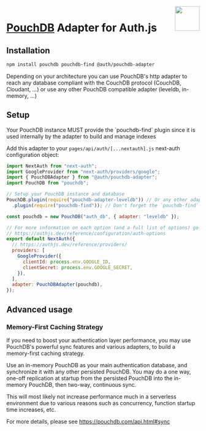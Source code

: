 
<img align="right" src="/img/adapters/pouchdb.svg" width="64" height="64" />

# <a href="https://pouchdb.com/api.html">PouchDB</a> Adapter for Auth.js

## Installation

```bash npm2yarn
npm install pouchdb pouchdb-find @auth/pouchdb-adapter
```

<Callout>
  Depending on your architecture you can use PouchDB's http adapter to reach any
  database compliant with the CouchDB protocol (CouchDB, Cloudant, ...) or use
  any other PouchDB compatible adapter (leveldb, in-memory, ...)
</Callout>

## Setup

<Callout type="info">
  Your PouchDB instance MUST provide the `pouchdb-find` plugin since it is used
  internally by the adapter to build and manage indexes
</Callout>

Add this adapter to your `pages/api/auth/[...nextauth].js` next-auth configuration object:

```javascript filename="pages/api/auth/[...nextauth].js"
import NextAuth from "next-auth";
import GoogleProvider from "next-auth/providers/google";
import { PouchDBAdapter } from "@auth/pouchdb-adapter";
import PouchDB from "pouchdb";

// Setup your PouchDB instance and database
PouchDB.plugin(require("pouchdb-adapter-leveldb")) // Or any other adapter
  .plugin(require("pouchdb-find")); // Don't forget the `pouchdb-find` plugin

const pouchdb = new PouchDB("auth_db", { adapter: "leveldb" });

// For more information on each option (and a full list of options) go to
// https://authjs.dev/reference/configuration/auth-options
export default NextAuth({
  // https://authjs.dev/reference/providers/
  providers: [
    GoogleProvider({
      clientId: process.env.GOOGLE_ID,
      clientSecret: process.env.GOOGLE_SECRET,
    }),
  ],
  adapter: PouchDBAdapter(pouchdb),
});
```

## Advanced usage

### Memory-First Caching Strategy

If you need to boost your authentication layer performance, you may use PouchDB's powerful sync features and various adapters, to build a memory-first caching strategy.

Use an in-memory PouchDB as your main authentication database, and synchronize it with any other persisted PouchDB. You may do a one way, one-off replication at startup from the persisted PouchDB into the in-memory PouchDB, then two-way, continuous sync.

This will most likely not increase performance much in a serverless environment due to various reasons such as concurrency, function startup time increases, etc.

For more details, please see https://pouchdb.com/api.html#sync
